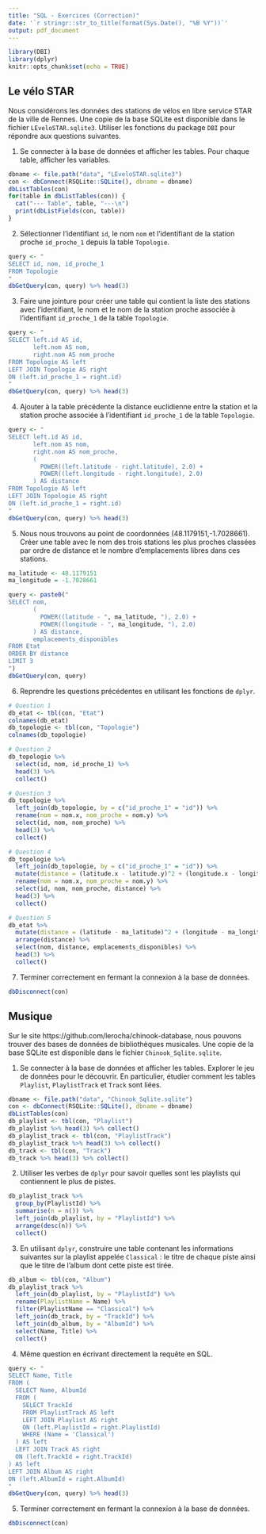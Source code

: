 ```yaml
---
title: "SQL - Exercices (Correction)"
date: '`r stringr::str_to_title(format(Sys.Date(), "%B %Y"))`'
output: pdf_document
---
```


```r
library(DBI)
library(dplyr)
knitr::opts_chunk$set(echo = TRUE)
```

## Le vélo STAR

Nous considérons les données des stations de vélos en libre service STAR de la ville de Rennes. Une copie de la base SQLite est disponible dans le fichier `LEveloSTAR.sqlite3`. Utiliser les fonctions du package `DBI` pour répondre aux questions suivantes.

1. Se connecter à la base de données et afficher les tables. Pour chaque table, afficher les variables.

```r
dbname <- file.path("data", "LEveloSTAR.sqlite3")
con <- dbConnect(RSQLite::SQLite(), dbname = dbname)
dbListTables(con)
for(table in dbListTables(con)) {
  cat("--- Table", table, "---\n")
  print(dbListFields(con, table))
}
```

2. Sélectionner l'identifiant `id`, le nom `nom` et l'identifiant de la station proche `id_proche_1` depuis la table `Topologie`.

```r
query <- "
SELECT id, nom, id_proche_1
FROM Topologie
"
dbGetQuery(con, query) %>% head(3)
```

3. Faire une jointure pour créer une table qui contient la liste des stations avec l'identifiant, le nom et le nom de la station proche associée à l'identifiant `id_proche_1` de la table `Topologie`.

```r
query <- "
SELECT left.id AS id,
       left.nom AS nom,
       right.nom AS nom_proche
FROM Topologie AS left
LEFT JOIN Topologie AS right
ON (left.id_proche_1 = right.id)
"
dbGetQuery(con, query) %>% head(3)
```

4. Ajouter à la table précédente la distance euclidienne entre la station et la station proche associée à l'identifiant `id_proche_1` de la table `Topologie`.

```r
query <- "
SELECT left.id AS id,
       left.nom AS nom,
       right.nom AS nom_proche,
       (
         POWER((left.latitude - right.latitude), 2.0) +
         POWER((left.longitude - right.longitude), 2.0)
       ) AS distance
FROM Topologie AS left
LEFT JOIN Topologie AS right
ON (left.id_proche_1 = right.id)
"
dbGetQuery(con, query) %>% head(3)
```

5. Nous nous trouvons au point de coordonnées (48.1179151,-1.7028661). Créer une table avec le nom des trois stations les plus proches classées par ordre de distance et le nombre d'emplacements libres dans ces stations.

```r
ma_latitude <- 48.1179151
ma_longitude = -1.7028661

query <- paste0("
SELECT nom,
       (
         POWER((latitude - ", ma_latitude, "), 2.0) +
         POWER((longitude - ", ma_longitude, "), 2.0)
       ) AS distance,
       emplacements_disponibles
FROM Etat
ORDER BY distance
LIMIT 3
")
dbGetQuery(con, query)
```

6. Reprendre les questions précédentes en utilisant les fonctions de `dplyr`.

```r
# Question 1
db_etat <- tbl(con, "Etat")
colnames(db_etat)
db_topologie <- tbl(con, "Topologie")
colnames(db_topologie)

# Question 2
db_topologie %>%
  select(id, nom, id_proche_1) %>%
  head(3) %>%
  collect()

# Question 3
db_topologie %>%
  left_join(db_topologie, by = c("id_proche_1" = "id")) %>%
  rename(nom = nom.x, nom_proche = nom.y) %>%
  select(id, nom, nom_proche) %>%
  head(3) %>%
  collect()

# Question 4
db_topologie %>%
  left_join(db_topologie, by = c("id_proche_1" = "id")) %>%
  mutate(distance = (latitude.x - latitude.y)^2 + (longitude.x - longitude.y)^2) %>%
  rename(nom = nom.x, nom_proche = nom.y) %>%
  select(id, nom, nom_proche, distance) %>%
  head(3) %>%
  collect()

# Question 5
db_etat %>%
  mutate(distance = (latitude - ma_latitude)^2 + (longitude - ma_longitude)^2) %>%
  arrange(distance) %>%
  select(nom, distance, emplacements_disponibles) %>%
  head(3) %>%
  collect()
```

7. Terminer correctement en fermant la connexion à la base de données.

```r
dbDisconnect(con)
```

## Musique

Sur le site https://github.com/lerocha/chinook-database, nous pouvons trouver des bases de données de bibliothèques musicales. Une copie de la base SQLite est disponible dans le fichier `Chinook_Sqlite.sqlite`.

1. Se connecter à la base de données et afficher les tables. Explorer le jeu de données pour le découvrir. En particulier, étudier comment les tables `Playlist`, `PlaylistTrack` et `Track` sont liées.

```r
dbname <- file.path("data", "Chinook_Sqlite.sqlite")
con <- dbConnect(RSQLite::SQLite(), dbname = dbname)
dbListTables(con)
db_playlist <- tbl(con, "Playlist")
db_playlist %>% head(3) %>% collect()
db_playlist_track <- tbl(con, "PlaylistTrack")
db_playlist_track %>% head(3) %>% collect()
db_track <- tbl(con, "Track")
db_track %>% head(3) %>% collect()
```

2. Utiliser les verbes de `dplyr` pour savoir quelles sont les playlists qui contiennent le plus de pistes.

```r
db_playlist_track %>%
  group_by(PlaylistId) %>%
  summarise(n = n()) %>%
  left_join(db_playlist, by = "PlaylistId") %>%
  arrange(desc(n)) %>%
  collect()
```

3. En utilisant `dplyr`, construire une table contenant les informations suivantes sur la playlist appelée `Classical` : le titre de chaque piste ainsi que le titre de l’album dont cette piste est tirée.

```r
db_album <- tbl(con, "Album")
db_playlist_track %>%
  left_join(db_playlist, by = "PlaylistId") %>%
  rename(PlaylistName = Name) %>%
  filter(PlaylistName == "Classical") %>%
  left_join(db_track, by = "TrackId") %>%
  left_join(db_album, by = "AlbumId") %>%
  select(Name, Title) %>%
  collect()
```

4. Même question en écrivant directement la requête en SQL.

```r
query <- "
SELECT Name, Title
FROM (
  SELECT Name, AlbumId
  FROM (
    SELECT TrackId
    FROM PlaylistTrack AS left
    LEFT JOIN Playlist AS right
    ON (left.PlaylistId = right.PlaylistId)
    WHERE (Name = 'Classical')
  ) AS left
  LEFT JOIN Track AS right
  ON (left.TrackId = right.TrackId)
) AS left
LEFT JOIN Album AS right
ON (left.AlbumId = right.AlbumId)
"
dbGetQuery(con, query) %>% head(3)
```

5. Terminer correctement en fermant la connexion à la base de données.

```r
dbDisconnect(con)
```